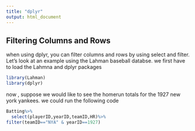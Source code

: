 ```yaml
---
title: "dplyr"
output: html_document
---
```


## Filtering Columns and Rows

when using dplyr, you can filter columns and rows by using select and filter. Let's look at an example using the Lahman baseball databse. we first have to load the Lahmna and dplyr packages


```r
library(Lahman)
library(dplyr)
```

now , suppose we would like to see the homerun totals for the 1927 new york yankees. we could run the following code

```r
Batting%>%
  select(playerID,yearID,teamID,HR)%>%
filter(teamID=="NYA" & yearID==1927)

```

